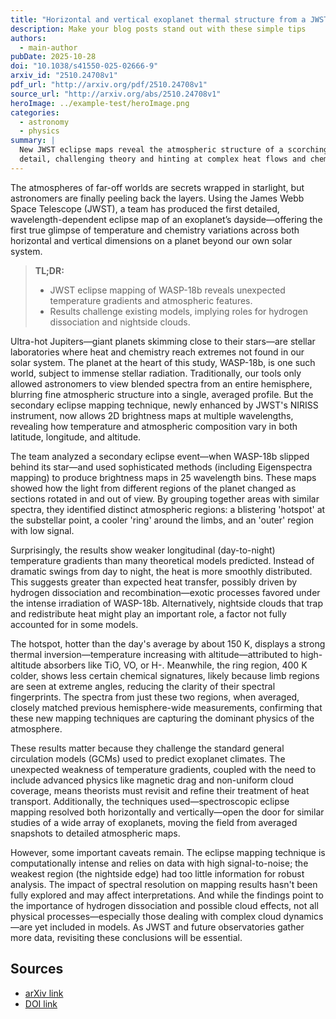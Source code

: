 ```yaml
---
title: "Horizontal and vertical exoplanet thermal structure from a JWST spectroscopic eclipse map"
description: Make your blog posts stand out with these simple tips
authors:
  - main-author
pubDate: 2025-10-28
doi: "10.1038/s41550-025-02666-9"
arxiv_id: "2510.24708v1"
pdf_url: "http://arxiv.org/pdf/2510.24708v1"
source_url: "http://arxiv.org/abs/2510.24708v1"
heroImage: ../example-test/heroImage.png
categories:
  - astronomy
  - physics
summary: |
  New JWST eclipse maps reveal the atmospheric structure of a scorching exoplanet in unprecedented
  detail, challenging theory and hinting at complex heat flows and chemistry.
---
```


The atmospheres of far-off worlds are secrets wrapped in starlight, but astronomers are finally peeling back the layers. Using the James Webb Space Telescope (JWST), a team has produced the first detailed, wavelength-dependent eclipse map of an exoplanet’s dayside—offering the first true glimpse of temperature and chemistry variations across both horizontal and vertical dimensions on a planet beyond our own solar system.

> **TL;DR:**
> - JWST eclipse mapping of WASP-18b reveals unexpected temperature gradients and atmospheric features.
> - Results challenge existing models, implying roles for hydrogen dissociation and nightside clouds.

Ultra-hot Jupiters—giant planets skimming close to their stars—are stellar laboratories where heat and chemistry reach extremes not found in our solar system. The planet at the heart of this study, WASP-18b, is one such world, subject to immense stellar radiation. Traditionally, our tools only allowed astronomers to view blended spectra from an entire hemisphere, blurring fine atmospheric structure into a single, averaged profile. But the secondary eclipse mapping technique, newly enhanced by JWST's NIRISS instrument, now allows 2D brightness maps at multiple wavelengths, revealing how temperature and atmospheric composition vary in both latitude, longitude, and altitude.

The team analyzed a secondary eclipse event—when WASP-18b slipped behind its star—and used sophisticated methods (including Eigenspectra mapping) to produce brightness maps in 25 wavelength bins. These maps showed how the light from different regions of the planet changed as sections rotated in and out of view. By grouping together areas with similar spectra, they identified distinct atmospheric regions: a blistering 'hotspot' at the substellar point, a cooler 'ring' around the limbs, and an 'outer' region with low signal.

Surprisingly, the results show weaker longitudinal (day-to-night) temperature gradients than many theoretical models predicted. Instead of dramatic swings from day to night, the heat is more smoothly distributed. This suggests greater than expected heat transfer, possibly driven by hydrogen dissociation and recombination—exotic processes favored under the intense irradiation of WASP-18b. Alternatively, nightside clouds that trap and redistribute heat might play an important role, a factor not fully accounted for in some models.

The hotspot, hotter than the day's average by about 150 K, displays a strong thermal inversion—temperature increasing with altitude—attributed to high-altitude absorbers like TiO, VO, or H-. Meanwhile, the ring region, 400 K colder, shows less certain chemical signatures, likely because limb regions are seen at extreme angles, reducing the clarity of their spectral fingerprints. The spectra from just these two regions, when averaged, closely matched previous hemisphere-wide measurements, confirming that these new mapping techniques are capturing the dominant physics of the atmosphere.

These results matter because they challenge the standard general circulation models (GCMs) used to predict exoplanet climates. The unexpected weakness of temperature gradients, coupled with the need to include advanced physics like magnetic drag and non-uniform cloud coverage, means theorists must revisit and refine their treatment of heat transport. Additionally, the techniques used—spectroscopic eclipse mapping resolved both horizontally and vertically—open the door for similar studies of a wide array of exoplanets, moving the field from averaged snapshots to detailed atmospheric maps.

However, some important caveats remain. The eclipse mapping technique is computationally intense and relies on data with high signal-to-noise; the weakest region (the nightside edge) had too little information for robust analysis. The impact of spectral resolution on mapping results hasn't been fully explored and may affect interpretations. And while the findings point to the importance of hydrogen dissociation and possible cloud effects, not all physical processes—especially those dealing with complex cloud dynamics—are yet included in models. As JWST and future observatories gather more data, revisiting these conclusions will be essential.

## Sources

- [arXiv link](http://arxiv.org/abs/2510.24708v1)
- [DOI link](https://doi.org/10.1038/s41550-025-02666-9)
